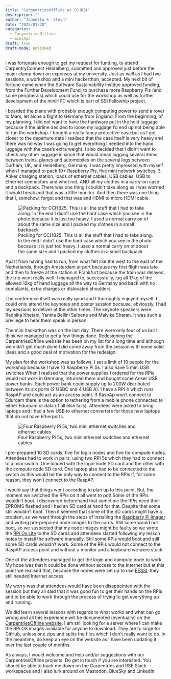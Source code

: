 ```yaml
---
title: "CarpentriesOffline at CCHB24"
description: ""
author: "Jannetta S. Steyn"
date: "2025/01/20"
categories:
  - CarpentriesOffline
  - minihpc
draft: true
draft-mode: unlinked
---
```


I was fortunate enough to get my request for funding, to attend CarpentryConnect Heidelberg, submitted and approved just before the major clamp down on expenses at my university. Just as well as I had two sessions, a workshop and a mini hackerthon, accepted. My next bit of fortune came when the Software Sustainability Institue approved funding, from the Further Development Fund, to purchase more Raspberry Pis (and some peripherals) which could use for the workshop as well as further development of the miniHPC which is part of SSI Fellowhip project.

I boarded the plane with probably enough computing power to send a rover to Mars, let alone a flight to Germany from England. From the beginning, of my planning, I did not want to have the hardware put in the hold luggage because if the airline decided to loose my luggage I'd end up not being able to run the workshop. I bought a really fancy protective case but as I got closer to the departure date I realised that the case itself is very heavy and there was no way I was going to get everything I needed into the hand luggage with the case's extra weight. I also decided that I didn't want to check any other luggage in since that would mean lugging several items between trains, planes and automobiles on the several legs between Durham, UK, and Heidelberg, Germany. I was pretty impressed with myself when I managed to pack 10+ Raspberry Pis, five mini network switches, 3 Anker charging station, loads of ethernet cables, USB cables, USB to Ethernet connectors and whot not, AND all my clothes in a carry-on case and a backpack. There was one thing I couldn't take along as I was worried it would break and that was a little monitor. And then there was one thing that I, somehow, forgot and that was and HDMI to micro HDMI cable.

![Packing for CCHB25. This is all the stuff that I had to take along. In the end I didn't use the hard case which you see in the photo because it is just too heavy. I used a normal carry on of about the same size and I packed my clothes in a small backpack](images/CCHB25_suitcase.jpg)

Apart from having had to run, from what felt like the west to the east of the Netherlands, through Amsterdam airport because my first flight was late and then to freeze at the station in Frankfurt because the train was delayed, the trip went really well. I managed to, successfully, lug all 17kg of the allowed 12kg of hand luggage all the way to Germany and back with no complaints, extra charges or dislocated shoulders.

The conference itself was really good and I thoroughly enjoyed myself. I could only attend the keynotes and poster session because, obviously, I had my sessions to deliver at the other times. The keynote speakers were Radhika Khetani, Yanina Bellini Saibene and Malvika Sharan. It was such a privilege to hear them speak in person. 

The mini hackathon was on the last day. There were only four of us but I think we managed to get a few things done. Redesigning the CarpentriesOffline website has been on my list for a long time and although we didn't get much done I did come away from the session with some solid ideas and a good deal of motivation for the redesign.

My plan for the workshop was as follows. I set a limit of 10 people for the workshop because I have 10 Raspberry Pi 5s. I also have 5 mini USB switches When I realised that the power supplies I ordered for the RPis would not work in Germany, returned them and bought some Anker USB power banks. Each power bank could supply up to 200W distributed between its six ports (2 USBC and 4 USB A). I have a RPi 4 which runs RaspAP and could act as an access point. If RaspAp won't connect to Eduroam there is the option to tethering from a mobile phone connected to either Eduroam or data (if all else fails). Attendees were asked to bring laptops and I had a few USB to ethernet converters for those new laptops that do not have Etherports.

![Four Raspberry Pi 5s, two mini ethernet switches and ethernet cables](images/FourRPi5.jpg)

I pre-prepared 10 SD cards, five for login nodes and five for compute nodes. Attendees had to work in pairs, using two RPi 5s which they had to connect to a mini switch. One loaded with the login node SD card and the other with the compute node SD card. One laptop also had to be connected to the switch as this would be the only way to connect to the RPis if, for some reason, they won't connect to the RaspAP.

I would say that things went according to plan up to this point. But, the moment we switched the RPis on it all went to pot! Some of the RPis wouldn't boot. I discovered beforehand that sometime the RPis need their EPROMS flashed and I had an SD card at hand for that. Despite that some still wouldn't boot. Then it seemed that some of the SD cards might have a problem, so we went through the steps of installing the [Raspberry Pi Imager](https://www.raspberrypi.com/software/) and writing pre-prepared node images to the cards. Still some would not boot, so we suspected that my node images might be faulty so we wrote the [RPi Os Lite](https://www.raspberrypi.com/software/operating-systems/#raspberry-pi-os-64-bit) to the SD cards and attendees started following my lesson notes to install the software manually. Still some RPis would boot and still some SD cards wouldn't work. Some of the RPis would not connect to the RaspAP access point and without a monitor and a keyboard we were stuck.

One of the attendees managed to get the login and compute node to work. My hope was that it could be done without access to the Internet but at this point we realised that, because the nodes were set up to use [EESSI](https://www.eessi.io), they still needed Internet access. 

My worry was that attendees would have been disappointed with the session but they all said that it was good fun to get their hands on the RPis and to be able to work through the process of trying to get everything up and running.

We did learn several lessons with regards to what works and what can go wrong and all this experience will be documented (eventually) on the [CarpentriesOffline website](https://carpentriesoffline.org). I am still looking for a server where I can make the RPi OS images available for anyone to download. They are to large for GitHub, unless one zips and splits the files which I don't really want to do. In the meantime, do keep an eye on the website as I have been updating it over the last couple of months. 

As always, I would welcome and help and/or suggestions with our CarpentriesOffline projects. Do get in touch if you are interested. You should be able to track me down on the Carpentries and RSE Slack workspaces and I also lurk around on Mastodon, BlueSky and LinkedIn.


